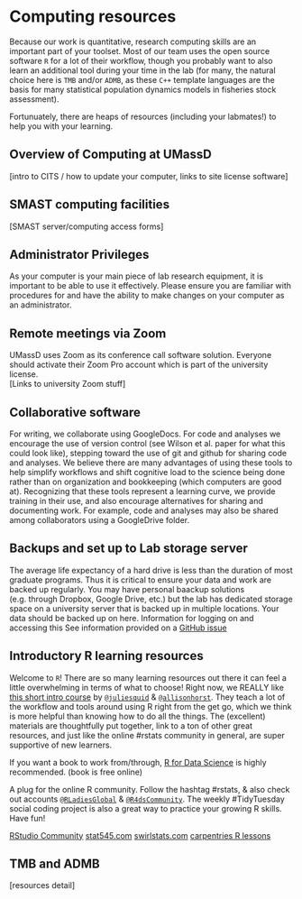 # Computing resources {#computing}

Because our work is quantitative, research computing skills are an important part of your toolset. Most of our team uses the open source software `R` for a lot of their workflow, though you probably want to also learn an additional tool during your time in the lab (for many, the natural choice here is `TMB` and/or `ADMB`, as these `C++` template languages are the basis for many statistical population dynamics models in fisheries stock assessment).  

Fortunuately, there are heaps of resources (including your labmates!) to help you with your learning.  


## Overview of Computing at UMassD
[intro to CITS / how to update your computer, links to site license software]

## SMAST computing facilities
[SMAST server/computing access forms]

## Administrator Privileges
As your computer is your main piece of lab research equipment, it is important to be able to use it effectively. Please ensure you are familiar with procedures for and have the ability to make changes on your computer as an administrator.   

## Remote meetings via Zoom

UMassD uses Zoom as its conference call software solution. Everyone should activate their Zoom Pro account which is part of the university license.  
[Links to university Zoom stuff]

## Collaborative software

For writing, we collaborate using GoogleDocs. For code and analyses we encourage the use of version control (see Wilson et al. paper for what this could look like), stepping toward the use of git and github for sharing code and analyses. We believe there are many advantages of using these tools to help simplify workflows and shift cognitive load to the science being done rather than on organization and bookkeeping (which computers are good at). Recognizing that these tools represent a learning curve, we provide training in their use, and also encourage alternatives for sharing and documenting work. For example, code and analyses may also be shared among collaborators using a GoogleDrive folder.  


## Backups and set up to Lab storage server 

The average life expectancy of a hard drive is less than the duration of most graduate programs. Thus it is critical to ensure your data and work are backed up regularly. You may have personal baackup solutions (e.g. through Dropbox, Google Drive, etc.) but the lab has dedicated storage space on a university server that is backed up in multiple locations. Your data should be backed up on here. Information for logging on and accessing this
See information provided on a [GitHub issue](https://github.com/thefaylab/lab-chat/issues/5)


## Introductory R learning resources

Welcome to `R`! There are so many learning resources out there it can feel a little overwhelming in terms of what to choose! Right now, we REALLY like [this short intro course](https://rstudio-conf-2020.github.io/r-for-excel/) by [`@juliesquid`](https://twitter.com/juliesquid) & [`@allisonhorst`](https://twitter.com/allisonhorst). They teach a lot of the workflow and tools around using R right from the get go, which we think is more helpful than knowing how to do all the things. The (excellent) materials are thoughtfully put together, link to a ton of other great resources, and just like the online #rstats community in general, are super supportive of new learners.  

If you want a book to work from/through, [R for Data Science](r4ds.had.co.nz) is highly recommended.  (book is free online)  

A plug for the online R community. Follow the hashtag #rstats, & also check out accounts [`@RLadiesGlobal`](https://twitter.com/RLadiesGlobal) & [`@R4dsCommunity`](https://twitter.com/R4dsCommunity). The weekly #TidyTuesday social coding project is also a great way to practice your growing R skills. Have fun!  

[RStudio Community](https://community.rstudio.com/)
[stat545.com](stat545.com)
[swirlstats.com](swirlstats.com)
[carpentries R lessons](https://datacarpentry.org/R-ecology-lesson/)


## TMB and ADMB
[resources detail]

